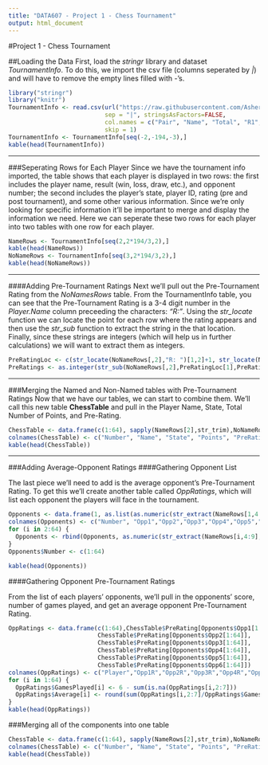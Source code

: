 ```yaml
---
title: "DATA607 - Project 1 - Chess Tournament"
output: html_document
---
```


#Project   1 - Chess Tournament

##Loading the Data
First, load the *stringr* library and dataset *TournamentInfo*. To do this, we import the csv file (columns seperated by *|*) and will have to remove the empty lines filled with *-*'s.


```r
library("stringr")
library("knitr")
TournamentInfo <- read.csv(url("https://raw.githubusercontent.com/AsherMeyers/DATA-607/master/tournamentinfo.txt"),
                           sep = "|", stringsAsFactors=FALSE,
                           col.names = c("Pair", "Name", "Total", "R1", "R2", "R3", "R4", "R5", "R6", "R7", ""), 
                           skip = 1)
TournamentInfo <- TournamentInfo[seq(-2,-194,-3),]
kable(head(TournamentInfo))
```

***

###Seperating Rows for Each Player
Since we have the tournament info imported, the table shows that each player is displayed in two rows: the first includes the player name, result (win, loss, draw, etc.), and opponent number; the second includes the player's state, player ID, rating (pre and post tournament), and some other various information. Since we're only looking for specific information it'll be important to merge and display the information we need. Here we can seperate these two rows for each player into two tables with one row for each player.


```r
NameRows <- TournamentInfo[seq(2,2*194/3,2),]
kable(head(NameRows))
NoNameRows <- TournamentInfo[seq(3,2*194/3,2),]
kable(head(NoNameRows))
```

***

####Adding Pre-Tournament Ratings
Next we'll pull out the Pre-Tournament Rating from the *NoNamesRows* table. From the TournamentInfo table, you can see that the Pre-Tournament Rating is a 3-4 digit number in the *Player.Name* column preceeding the characters: *"R: "*. Using the *str_locate* function we can locate the point for each row where the rating appears and then use the *str_sub* function to extract the string in the that location. Finally, since these strings are integers (which will help us in further calculations) we will want to extract them as integers.

```r
PreRatingLoc <- c(str_locate(NoNameRows[,2],"R: ")[1,2]+1, str_locate(NoNameRows[,2], "R: ")[1,2]+4)
PreRatings <- as.integer(str_sub(NoNameRows[,2],PreRatingLoc[1],PreRatingLoc[2]))
```

***

###Merging the Named and Non-Named tables with Pre-Tournament Ratings
Now that we have our tables, we can start to combine them. We'll call this new table **ChessTable** and pull in the Player Name, State, Total Number of Points, and Pre-Rating.

```r
ChessTable <- data.frame(c(1:64), sapply(NameRows[2],str_trim),NoNameRows[1],NameRows[3], PreRatings)
colnames(ChessTable) <- c("Number", "Name", "State", "Points", "PreRating")
kable(head(ChessTable))
```

***

###Adding Average-Opponent Ratings
####Gathering Opponent List

The last piece we'll need to add is the average opponent's Pre-Tournament Rating. To get this we'll create another table called *OppRatings*, which will list each opponent the players will face in the tournament.


```r
Opponents <- data.frame(1, as.list(as.numeric(str_extract(NameRows[1,4:9],"[0-9]{1,2}"))))
colnames(Opponents) <- c("Number", "Opp1","Opp2","Opp3","Opp4","Opp5","Opp6")
for (i in 2:64) {
  Opponents <- rbind(Opponents, as.numeric(str_extract(NameRows[i,4:9],"[0-9]{1,2}")))
}
Opponents$Number <- c(1:64)

kable(head(Opponents))
```


####Gathering Opponent Pre-Tournament Ratings

From the list of each players' opponents, we'll pull in the opponents' score, number of games played, and get an average opponent Pre-Tournament Rating.

```r
OppRatings <- data.frame(c(1:64),ChessTable$PreRating[Opponents$Opp1[1:64]],
                         ChessTable$PreRating[Opponents$Opp2[1:64]],
                         ChessTable$PreRating[Opponents$Opp3[1:64]],
                         ChessTable$PreRating[Opponents$Opp4[1:64]],
                         ChessTable$PreRating[Opponents$Opp5[1:64]],
                         ChessTable$PreRating[Opponents$Opp6[1:64]])
colnames(OppRatings) <- c("Player","Opp1R","Opp2R","Opp3R","Opp4R","Opp5R","Opp6R")
for (i in 1:64) {
  OppRatings$GamesPlayed[i] <- 6 - sum(is.na(OppRatings[i,2:7]))
  OppRatings$Average[i] <- round(sum(OppRatings[i,2:7]/OppRatings$GamesPlayed[i], na.rm = TRUE),0)
}
kable(head(OppRatings))
```


###Merging all of the components into one table

```r
ChessTable <- data.frame(c(1:64), sapply(NameRows[2],str_trim),NoNameRows[1],NameRows[3], PreRatings, OppRatings$Average)
colnames(ChessTable) <- c("Number", "Name", "State", "Points", "PreRating","OpponentAverage")
kable(head(ChessTable))

```
